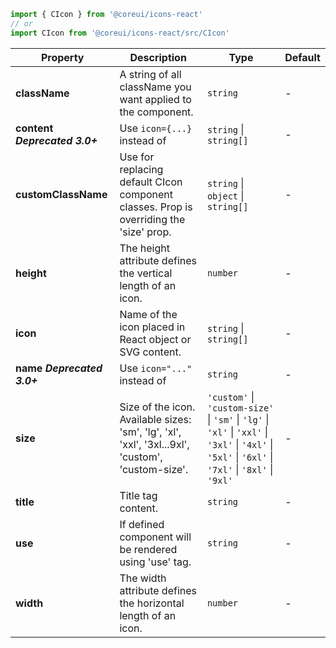 
```jsx
import { CIcon } from '@coreui/icons-react'
// or
import CIcon from '@coreui/icons-react/src/CIcon'
```

| Property | Description | Type | Default |
| --- | --- | --- | --- |
| **className** | A string of all className you want applied to the component. | `string` | - |
| **content** **_Deprecated 3.0+_** | Use `icon={...}` instead of | `string` \| `string[]` | - |
| **customClassName** | Use for replacing default CIcon component classes. Prop is overriding the 'size' prop. | `string` \| `object` \| `string[]` | - |
| **height** | The height attribute defines the vertical length of an icon. | `number` | - |
| **icon** | Name of the icon placed in React object or SVG content. | `string` \| `string[]` | - |
| **name** **_Deprecated 3.0+_** | Use `icon="..."` instead of | `string` | - |
| **size** | Size of the icon. Available sizes: 'sm', 'lg', 'xl', 'xxl', '3xl...9xl', 'custom', 'custom-size'. | `'custom'` \| `'custom-size'` \| `'sm'` \| `'lg'` \| `'xl'` \| `'xxl'` \| `'3xl'` \| `'4xl'` \| `'5xl'` \| `'6xl'` \| `'7xl'` \| `'8xl'` \| `'9xl'` | - |
| **title** | Title tag content. | `string` | - |
| **use** | If defined component will be rendered using 'use' tag. | `string` | - |
| **width** | The width attribute defines the horizontal length of an icon. | `number` | - |
